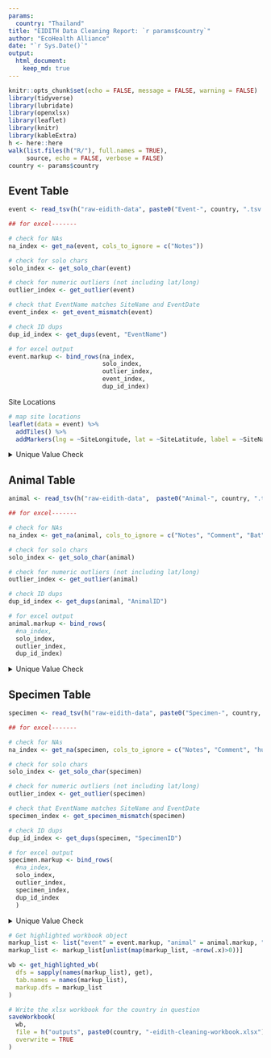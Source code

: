 ```yaml
---
params:
  country: "Thailand"
title: "EIDITH Data Cleaning Report: `r params$country`"
author: "EcoHealth Alliance"
date: "`r Sys.Date()`"
output:
  html_document:
    keep_md: true
---
```


```r
knitr::opts_chunk$set(echo = FALSE, message = FALSE, warning = FALSE)
library(tidyverse)
library(lubridate)
library(openxlsx)
library(leaflet) 
library(knitr)
library(kableExtra)
h <- here::here
walk(list.files(h("R/"), full.names = TRUE),
     source, echo = FALSE, verbose = FALSE)
country <- params$country

```

## Event Table
```r
event <- read_tsv(h("raw-eidith-data", paste0("Event-", country, ".tsv.gz")),  col_types = event_specs)

## for excel-------

# check for NAs
na_index <- get_na(event, cols_to_ignore = c("Notes"))

# check for solo chars
solo_index <- get_solo_char(event)

# check for numeric outliers (not including lat/long)
outlier_index <- get_outlier(event)

# check that EventName matches SiteName and EventDate
event_index <- get_event_mismatch(event)

# check ID dups 
dup_id_index <- get_dups(event, "EventName")

# for excel output
event.markup <- bind_rows(na_index,
                          solo_index, 
                          outlier_index,
                          event_index,
                          dup_id_index)
```

Site Locations
```r
# map site locations 
leaflet(data = event) %>%
  addTiles() %>%
  addMarkers(lng = ~SiteLongitude, lat = ~SiteLatitude, label = ~SiteName)

```

<details>
<summary>Unique Value Check</summary>
```r
create_unique_table(event, cols_to_ignore = c("EventName", "SiteName", "Notes"))

```
</details>

## Animal Table
```r

animal <- read_tsv(h("raw-eidith-data",  paste0("Animal-", country, ".tsv.gz")), col_types = animal_specs) 

## for excel-------

# check for NAs
na_index <- get_na(animal, cols_to_ignore = c("Notes", "Comment", "Bat", "NHP", "Rodent", "Taxa|Class|Order|Family|Genus|Species"))

# check for solo chars
solo_index <- get_solo_char(animal)

# check for numeric outliers (not including lat/long)
outlier_index <- get_outlier(animal)

# check ID dups 
dup_id_index <- get_dups(animal, "AnimalID")

# for excel output
animal.markup <- bind_rows(
  #na_index, 
  solo_index,
  outlier_index,
  dup_id_index)

```

<details>
<summary>Unique Value Check</summary>
```r
# unique character values table
create_unique_table(animal,
                    cols_to_ignore = c("Notes", "SiteName", "AnimalID", "EventName", "Taxa|Class|Order|Family|Genus|Species"))
```
</details>

## Specimen Table
```r

specimen <- read_tsv(h("raw-eidith-data", paste0("Specimen-", country, ".tsv.gz")), col_types = specimen_specs)

## for excel-------

# check for NAs
na_index <- get_na(specimen, cols_to_ignore = c("Notes", "Comment", "humans only"))

# check for solo chars
solo_index <- get_solo_char(specimen)

# check for numeric outliers (not including lat/long)
outlier_index <- get_outlier(specimen)

# check that EventName matches SiteName and EventDate
specimen_index <- get_specimen_mismatch(specimen)

# check ID dups 
dup_id_index <- get_dups(specimen, "SpecimenID")

# for excel output
specimen.markup <- bind_rows(
  #na_index, 
  solo_index,
  outlier_index,
  specimen_index,
  dup_id_index
  )

```

<details>
<summary>Unique Value Check</summary>
```r
# unique character values table
create_unique_table(specimen,
                    cols_to_ignore = c("Notes", "SiteName", "ID", "EventName", "Taxa|Class|Order|Family|Genus|Species"))
```
</details>

```r

# Get highlighted workbook object
markup_list <- list("event" = event.markup, "animal" = animal.markup, "specimen" = specimen.markup)
markup_list <- markup_list[unlist(map(markup_list, ~nrow(.x)>0))]

wb <- get_highlighted_wb(
  dfs = sapply(names(markup_list), get),
  tab.names = names(markup_list),
  markup.dfs = markup_list
)

```

```r
# Write the xlsx workbook for the country in question
saveWorkbook(
  wb,
  file = h("outputs", paste0(country, "-eidith-cleaning-workbook.xlsx")),
  overwrite = TRUE
)
```
